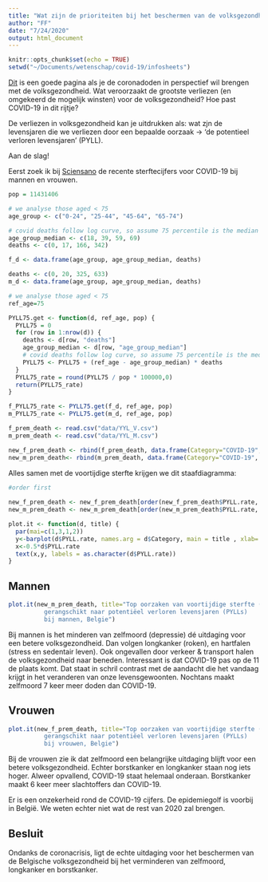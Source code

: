 ```yaml
---
title: "Wat zijn de prioriteiten bij het beschermen van de volksgezondheid?"
author: "FF"
date: "7/24/2020"
output: html_document
---
```


```r
knitr::opts_chunk$set(echo = TRUE)
setwd("~/Documents/wetenschap/covid-19/infosheets")
```

[Dit](https://www.healthybelgium.be/en/health-status/mortality-and-causes-of-death/premature-mortality-by-cause) is een goede pagina als je de coronadoden in perspectief wil brengen met de volksgezondheid. Wat veroorzaakt de grootste verliezen (en omgekeerd de mogelijk winsten) voor de volksgezondheid? Hoe past COVID-19 in dit rijtje? 

De verliezen in volksgezondheid kan je uitdrukken als: wat zjn de levensjaren die we verliezen door een bepaalde oorzaak -> 'de potentieel verloren levensjaren' (PYLL). 

Aan de slag!

Eerst zoek ik bij [Sciensano](https://datastudio.google.com/embed/reporting/c14a5cfc-cab7-4812-848c-0369173148ab/page/QTSKB) de recente sterftecijfers voor COVID-19 bij mannen en vrouwen. 



```r
pop = 11431406

# we analyse those aged < 75
age_group <- c("0-24", "25-44", "45-64", "65-74")

# covid deaths follow log curve, so assume 75 percentile is the median 
age_group_median <- c(18, 39, 59, 69)
deaths <- c(0, 17, 166, 342)

f_d <- data.frame(age_group, age_group_median, deaths)

deaths <- c(0, 20, 325, 633)
m_d <- data.frame(age_group, age_group_median, deaths)

# we analyse those aged < 75
ref_age=75

PYLL75.get <- function(d, ref_age, pop) {
  PYLL75 = 0
  for (row in 1:nrow(d)) {
    deaths <- d[row, "deaths"]
    age_group_median <- d[row, "age_group_median"]
    # covid deaths follow log curve, so assume 75 percentile is the median 
    PYLL75 <- PYLL75 + (ref_age - age_group_median) * deaths
  }
  PYLL75_rate = round(PYLL75 / pop * 100000,0)
  return(PYLL75_rate)
}

f_PYLL75_rate <- PYLL75.get(f_d, ref_age, pop)
m_PYLL75_rate <- PYLL75.get(m_d, ref_age, pop)
```


```r
f_prem_death <- read.csv("data/YYL_V.csv")
m_prem_death <- read.csv("data/YYL_M.csv")

new_f_prem_death <- rbind(f_prem_death, data.frame(Category="COVID-19", PYLL.rate=f_PYLL75_rate))
new_m_prem_death<- rbind(m_prem_death, data.frame(Category="COVID-19", PYLL.rate=m_PYLL75_rate)) 
```
Alles samen met de voortijdige sterfte krijgen we dit staafdiagramma:


```r
#order first
 
new_f_prem_death <- new_f_prem_death[order(new_f_prem_death$PYLL.rate, decreasing = F),]
new_m_prem_death <- new_m_prem_death[order(new_m_prem_death$PYLL.rate, decreasing = F),]

plot.it <- function(d, title) {
  par(mai=c(1,3,1,2))
  y<-barplot(d$PYLL.rate, names.arg = d$Category, main = title , xlab= "PYLL per 100,000", col = "cornflowerblue", border = NA, cex.names=1, horiz=T, las=1)
  x<-0.5*d$PYLL.rate
  text(x,y, labels = as.character(d$PYLL.rate))
}

```

## Mannen

```r
plot.it(new_m_prem_death, title="Top oorzaken van voortijdige sterfte (voor 75)
          gerangschikt naar potentiëel verloren levensjaren (PYLLs) 
          bij mannen, Belgie")
```

Bij mannen is het minderen van zelfmoord (depressie) dé uitdaging voor een betere volksgezondheid. Dan volgen longkanker (roken), en hartfalen (stress en sedentair leven). Ook ongevallen door verkeer & transport halen de volksgezondheid naar beneden. Interessant is dat COVID-19 pas op de 11 de plaats komt. Dat staat in schril contrast met de aandacht die het vandaag krijgt in het veranderen van onze levensgewoonten. Nochtans maakt zelfmoord 7 keer meer doden dan COVID-19.  

## Vrouwen
```r
plot.it(new_f_prem_death, title="Top oorzaken van voortijdige sterfte (voor 75)
          gerangschikt naar potentiëel verloren levensjaren (PYLLs) 
          bij vrouwen, Belgie")
```

Bij de vrouwen zie ik dat zelfmoord een belangrijke uitdaging blijft voor een betere volksgezondheid. Echter borstkanker en longkanker staan nog iets hoger. Alweer opvallend, COVID-19 staat helemaal onderaan. Borstkanker maakt 6 keer meer slachtoffers dan COVID-19. 

Er is een onzekerheid rond de COVID-19 cijfers. De epidemiegolf is voorbij in België. We weten echter niet wat de rest van 2020 zal brengen. 

## Besluit

Ondanks de coronacrisis, ligt de echte uitdaging voor het beschermen van de Belgische volksgezondheid bij het verminderen van zelfmoord, longkanker en borstkanker. 


